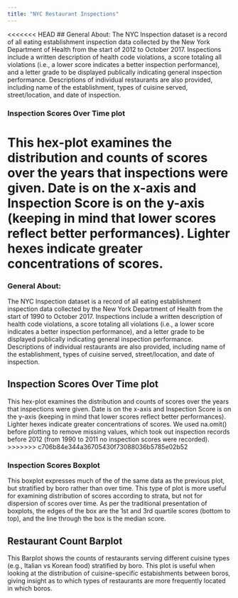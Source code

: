```yaml
---
title: "NYC Restaurant Inspections"
---
```


<<<<<<< HEAD
## General About:
The NYC Inspection dataset is a record of all eating establishment inspection data collected by the New York Department of Health from the start of 2012 to October 2017. Inspections include a written description of health code violations, a score totaling all violations (i.e., a lower score indicates a better inspection performance), and a letter grade to be displayed publically indicating general inspection performance. Descriptions of individual restaurants are also provided, including name of the establishment,  types of cuisine served, street/location, and date of inspection. 

### Inspection Scores Over Time plot
This hex-plot examines the distribution and counts of scores over the years that inspections were given. Date is on the x-axis and Inspection Score is on the y-axis (keeping in mind that lower scores reflect better performances). Lighter hexes indicate greater concentrations of scores.
=======
### General About:
The NYC Inspection dataset is a record of all eating establishment inspection data collected by the New York Department of Health from the start of 1990 to October 2017. Inspections include a written description of health code violations, a score totaling all violations (i.e., a lower score indicates a better inspection performance), and a letter grade to be displayed publically indicating general inspection performance. Descriptions of individual restaurants are also provided, including name of the establishment,  types of cuisine served, street/location, and date of inspection. 


## Inspection Scores Over Time plot
This hex-plot examines the distribution and counts of scores over the years that inspections were given. Date is on the x-axis and Inspection Score is on the y-axis (keeping in mind that lower scores reflect better performances). Lighter hexes indicate greater concentrations of scores. We used na.omit() before plotting to remove missing values, which took out inspection records before 2012 (from 1990 to 2011 no inspection scores were recorded). 
>>>>>>> c706b84e344a36705430f73088036b5785e02b52

### Inspection Scores Boxplot
This boxplot expresses much of the of the same data as the previous plot, but stratified by boro rather than over time. This type of plot is more useful for examining distribution of scores according to strata, but not for dispersion of scores over time. As per the traditional presentation of boxplots, the edges of the box are the 1st and 3rd quartile scores (bottom to top), and the line through the box is the median score.

## Restaurant Count Barplot
This Barplot shows the counts of restaurants serving different cuisine types (e.g., Italian vs Korean food) stratified by boro. This plot is useful when looking at the distribution of cuisine-specific estabishments between boros, giving insight as to which types of restaurants are more frequently located in which boros. 

